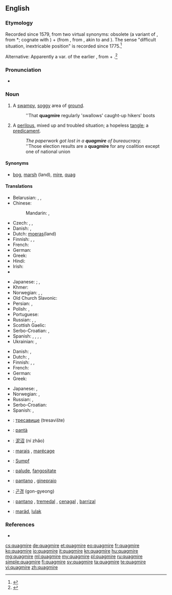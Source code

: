 ==English==
{{wikipedia}}

===Etymology===
Recorded since 1579, from two virtual synonyms: obsolete {{term|quag||bog, marsh}} (a variant of {{etyl|enm|en}} {{term|quabbe||a marsh, bog|lang=enm}}, from {{etyl|ang|en}} *{{term||cwabba|shake, tremble like something soft and flabby}}; cognate with {{etyl|nl|-}} {{term|kwab|lang=nl}}) + {{term|mire}} (from {{etyl|enm|en}}, from {{etyl|non|en}} {{term|mýrr|lang=non}}, akin to {{etyl|ang|-}} {{term|mos|mōs|marsh|lang=ang}} and {{etyl|en|-}} {{term|moss|lang=en}}). The sense "difficult situation, inextricable position" is recorded since 1775.<ref>{{R:Online Etymology Dictionary}}</ref>

Alternative: Apparently a var. of the earlier {{term|quakemire}}, from {{term|quake}} + {{term|mire}}.<ref>{{R:Century 1911}}</ref>

===Pronunciation===
* {{a|UK}} {{IPA|/ˈkwɒɡ.maɪə(ɹ)/}} {{X-SAMPA|/"kwQg.maI@(r)/}}

===Noun===
{{en-noun}}

# A [[swampy]], [[soggy]] area of [[ground]].
#: ''That '''quagmire''' regularly 'swallows' caught-up hikers' boots
# {{figuratively}} A [[perilous]], mixed up and troubled situation; a hopeless [[tangle]]; a [[predicament]].
#: ''The paperwork got lost in a '''quagmire''' of bureaucracy.''
#: ''Those election results are a '''quagmire''' for any coalition except one of national union

====Synonyms====
* {{sense|a swampy, soggy area of ground}} [[bog]], [[marsh]] (land), [[mire]], [[quag]]

====Translations====
{{trans-top|swampy, soggy area}}
* Belarusian: {{t-|be|балота|n|tr=balóta|sc=Cyrl}}, {{t-|be|дрыгва|f|tr=drýhva|sc=Cyrl}}, {{t-|be|багна|n|tr=báhna|sc=Cyrl}}
* Chinese:
*: Mandarin: {{t|cmn|沼澤|sc=Hani}}, {{t|cmn|沼泽|tr=zhǎozé|sc=Hani}}
* Czech: {{t+|cs|bažina|f}},  {{t-|cs|močál|m}},  {{t-|cs|třasovisko|n}}
* Danish: {{t-|da|sump|c}}, {{t-|da|dynd|n}}
* Dutch: [[moeras]](land) {{n}}
* Finnish: {{t+|fi|hete}}, {{t-|fi|hetteikkö}}, {{t+|fi|suo}}
* French: {{t+|fr|bourbier|m}}
* German: {{t+|de|Sumpf|m}}
* Greek: {{t+|el|βάλτος|m|tr=váltos}}
* Hindi: {{t-|hi|दलदल|sc=Deva}}
* Irish: {{t-|ga|bogach|m}}
* {{trreq|it}}
{{trans-mid}}
* Japanese: {{qualifier|colloquial}} {{t-|ja|ぬかるみ|tr=''nukarumi''}}; {{qualifier|type of a land}} {{t-|ja|沼地|tr=''numachi''}}, {{t+|ja|湿地|tr=shicchi}}
* Khmer: {{t-|km|ភក់ជ្រៅ|tr=pʰʊək crɨv|sc=Khmr}}
* Norwegian: {{t-|no|myr|f}}, {{t+|no|sump|n}}, {{t+|no|sump|n}}
* Old Church Slavonic: {{tø|cu|блато|n|tr=blato|sc=Cyrl}}
* Persian: {{t+|fa|باتلاق|tr=bâtlâq|sc=fa-Arab}}, {{t+|fa|خلاب|tr=xalâb|sc=fa-Arab}}
* Polish: {{t+|pl|bagno|n}}, {{t-|pl|trzęsawisko|n}}
* Portuguese: {{t+|pt|pântano|m}}
* Russian: {{t+|ru|болото|n|tr=bolóto}}, {{t+|ru|топь|f|tr=top'}}, {{t+|ru|трясина|f|tr=trjasína|sc=Cyrl}}
* Scottish Gaelic: {{t-|gd|boglach|f}}
* Serbo-Croatian: {{t-|sh|blato}}, {{t-|sh|блато|n}}
* Spanish: {{t-|es|pantano|m}}, {{t+|es|ciénaga|f}}, {{t-|es|tremedal|m}}, {{t-|es|cenagal|m}}, {{t-|es|barrizal|m}}
* Ukrainian: {{t-|uk|трясовина|f|tr=trjasovýna|sc=Cyrl}}, {{t+|uk|болото|n|tr=bolóto|sc=Cyrl}}
{{trans-bottom}}

{{trans-top|a perilous, mixed up and troubled situation}}
* Danish: {{t-|da|dynd|n}}, {{t-|da|hængedynd|n}}
* Dutch: {{t+|nl|moeras|n}}, {{t+|nl|drijfzand|n}}
* Finnish: {{t-|fi|hetteikkö}}, {{t+|fi|sokkelo}}, {{t+|fi|umpisolmu}}
* French: {{t+|fr|bourbier|m}}
* German: {{t+|de|Zwickmühle|f}}
* Greek: {{t+|el|τέλμα|n|tr=télma}}
{{trans-mid}}
* Japanese: {{t-|ja|苦境|tr=kukyō}}, {{t-|ja|窮地|tr=kyūchi}}
* Norwegian: {{t-|no|hengemyr|f}}, {{t-|no|kvikksand|f}}
* Russian: {{t+|ru|трясина|f|tr=tr'asína}}, {{t+|ru|болото|n|tr=bolóto}}
* Serbo-Croatian: {{t-|sh|živi pijesak}}
* Spanish: {{t+|es|dilema|m}}, {{t+|es|apuro|m}}
{{trans-bottom}}

{{checktrans-top}}
* {{ttbc|bg}}: [[тресавище]] (tresavište)
* {{ttbc|ca}}: [[pantà]] {{m}}
* {{ttbc|cmn}}: [[泥沼]] (ní zhǎo)
* {{ttbc|fr}}: [[marais]] {{m}}, [[marécage]] {{m}}
* {{ttbc|de}}: [[Sumpf]] {{m}}
{{trans-mid}}
* {{ttbc|ia}}: [[palude]], [[fangositate]]
* {{ttbc|it}}: [[pantano]] {{m}},  [[ginepraio]] {{m}}
* {{ttbc|ko}}: [[곤경]] (gon-gyeong)
* {{ttbc|es}}: [[pantano]] {{m}}, [[tremedal]] {{m}}, [[cenagal]] {{m}}, [[barrizal]] {{m}}
* {{ttbc|vo}}: [[maräd]], [[lulak]]
{{trans-bottom}}

===References===
<references/>
* {{R:OneLook}}

[[cs:quagmire]]
[[de:quagmire]]
[[et:quagmire]]
[[eo:quagmire]]
[[fr:quagmire]]
[[ko:quagmire]]
[[io:quagmire]]
[[it:quagmire]]
[[kn:quagmire]]
[[hu:quagmire]]
[[mg:quagmire]]
[[ml:quagmire]]
[[my:quagmire]]
[[pl:quagmire]]
[[ru:quagmire]]
[[simple:quagmire]]
[[fi:quagmire]]
[[sv:quagmire]]
[[ta:quagmire]]
[[te:quagmire]]
[[vi:quagmire]]
[[zh:quagmire]]